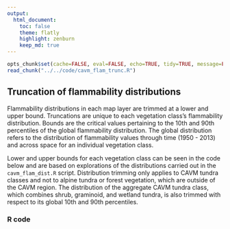 ```yaml
---
output:
  html_document:
    toc: false
    theme: flatly
    highlight: zenburn
    keep_md: true
---
```


```r
opts_chunk$set(cache=FALSE, eval=FALSE, echo=TRUE, tidy=TRUE, message=FALSE, warning=FALSE, dpi=300, fig.height=10.5, fig.width=10.5)
read_chunk("../../code/cavm_flam_trunc.R")
```

##
##
## Truncation of flammability distributions

Flammability distributions in each map layer are trimmed at a lower and upper bound.
Truncations are unique to each vegetation class's flammability distribution.
Bounds are the critical values pertaining to the 10th and 90th percentiles of the global flammability distribution.
The global distribution refers to the distribution of flammability values through time (1950 - 2013) and across space for an individual vegetation class.

Lower and upper bounds for each vegetation class can be seen in the code below and are based on explorations of the distributions carried out in the `cavm_flam_dist.R` script.
Distribution trimming only applies to CAVM tundra classes and not to alpine tundra or forest vegetation, which are outside of the CAVM region.
The distribution of the aggregate CAVM tundra class, which combines shrub, graminoid, and wetland tundra, is also trimmed with respect to its global 10th and 90th percentiles.

### R code

```r
```

```r
```

```r
```
